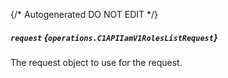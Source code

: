 {/* Autogenerated DO NOT EDIT  */}

##### `request` *{`operations.C1APIIamV1RolesListRequest`}*
The request object to use for the request.

<Collapsible openLabel={Labels.showProperties} closeLabel={Labels.hideProperties}>
  <C1APIIamV1RolesListRequest />
</Collapsible>

